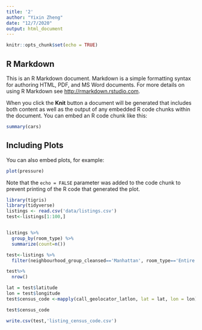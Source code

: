 ```yaml
---
title: '2'
author: "Yixin Zheng"
date: "12/7/2020"
output: html_document
---
```


```r
knitr::opts_chunk$set(echo = TRUE)
```

## R Markdown

This is an R Markdown document. Markdown is a simple formatting syntax for authoring HTML, PDF, and MS Word documents. For more details on using R Markdown see <http://rmarkdown.rstudio.com>.

When you click the **Knit** button a document will be generated that includes both content as well as the output of any embedded R code chunks within the document. You can embed an R code chunk like this:

```r
summary(cars)
```

## Including Plots

You can also embed plots, for example:

```r
plot(pressure)
```

Note that the `echo = FALSE` parameter was added to the code chunk to prevent printing of the R code that generated the plot.
```r
library(tigris)
library(tidyverse)
listings <- read.csv('data/listings.csv')
test<-listings[1:100,]

```
```r

```

```r
listings %>% 
  group_by(room_type) %>% 
  summarize(count=n())
```



```r
test<-listings %>% 
  filter(neighbourhood_group_cleansed=='Manhattan', room_type=='Entire home/apt',accommodates==2) 

test%>% 
  nrow()

lat = test$latitude
lon = test$longitude
test$census_code <-mapply(call_geolocator_latlon, lat = lat, lon = lon)

```

```r
test$census_code
```
```r
write.csv(test,'listing_census_code.csv')
```

